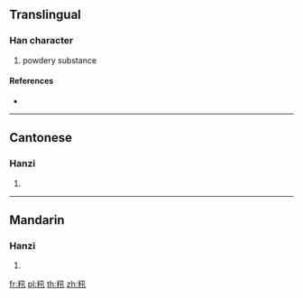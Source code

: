 {{character info/new}}
==Translingual==

===Han character===
{{Han char|rn=119|rad=米|as=03|sn=9|four=97910|canj=FDNJ}}

# powdery substance

====References====
* {{Han ref|kx=0906.380|dkj=26842|dj=1332.080|hdz=53142.050|uh=7C78|ud=31864|bh=D045|bd=53317}}

----

==Cantonese==

===Hanzi===
{{yue-hanzi|jyut=|y=saam2}}

# {{defn|lang=yue|sort=米03}}

----

==Mandarin==

===Hanzi===
{{cmn-hanzi|pin=[[shēn]] ([[shen1]])|wg=shen<sup>1</sup>}}

# {{defn|lang=cmn|sort=米03}}

[[fr:籸]]
[[pl:籸]]
[[th:籸]]
[[zh:籸]]